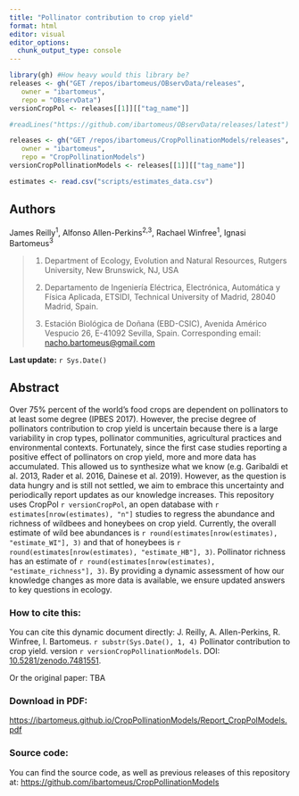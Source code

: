 ```yaml
---
title: "Pollinator contribution to crop yield"
format: html
editor: visual
editor_options: 
  chunk_output_type: console
---
```


```r
library(gh) #How heavy would this library be?
releases <- gh("GET /repos/ibartomeus/OBservData/releases", 
   owner = "ibartomeus",
   repo = "OBservData")
versionCropPol <- releases[[1]][["tag_name"]]

#readLines("https://github.com/ibartomeus/OBservData/releases/latest") #can we do this using base r? This web resolves to the last tag...

releases <- gh("GET /repos/ibartomeus/CropPollinationModels/releases", 
   owner = "ibartomeus",
   repo = "CropPollinationModels")
versionCropPollinationModels <- releases[[1]][["tag_name"]]

estimates <- read.csv("scripts/estimates_data.csv")
```

## Authors

James Reilly^1^, Alfonso Allen-Perkins^2,3^, Rachael Winfree^1^, Ignasi Bartomeus^3^

> (1) Department of Ecology, Evolution and Natural Resources, Rutgers University, New Brunswick, NJ, USA
>
> (2) Departamento de Ingeniería Eléctrica, Electrónica, Automática y Física Aplicada, ETSIDI, Technical University of Madrid, 28040 Madrid, Spain.
>
> (3) Estación Biológica de Doñana (EBD-CSIC), Avenida Américo Vespucio 26, E-41092 Sevilla, Spain. Corresponding email: [nacho.bartomeus\@gmail.com](mailto:nacho.bartomeus@gmail.com)

**Last update:** `r Sys.Date()`

## Abstract

Over 75% percent of the world's food crops are dependent on pollinators to at least some degree (IPBES 2017). However, the precise degree of pollinators contribution to crop yield is uncertain because there is a large variability in crop types, pollinator communities, agricultural practices and environmental contexts. Fortunately, since the first case studies reporting a positive effect of pollinators on crop yield, more and more data has accumulated. This allowed us to synthesize what we know (e.g. Garibaldi et al. 2013, Rader et al. 2016, Dainese et al. 2019). However, as the question is data hungry and is still not settled, we aim to embrace this uncertainty and periodically report updates as our knowledge increases. This repository uses CropPol `r versionCropPol`, an open database with `r estimates[nrow(estimates), "n"]` studies to regress the abundance and richness of wildbees and honeybees on crop yield. Currently, the overall estimate of wild bee abundances is `r round(estimates[nrow(estimates), "estimate_WI"], 3)` and that of honeybees is `r round(estimates[nrow(estimates), "estimate_HB"], 3)`. Pollinator richness has an estimate of `r round(estimates[nrow(estimates), "estimate_richness"], 3)`. By providing a dynamic assessment of how our knowledge changes as more data is available, we ensure updated answers to key questions in ecology.

### How to cite this:

You can cite this dynamic document directly: J. Reilly, A. Allen-Perkins, R. Winfree, I. Bartomeus. `r substr(Sys.Date(), 1, 4)` Pollinator contribution to crop yield. version `r versionCropPollinationModels`. DOI: [10.5281/zenodo.7481551](https://doi.org/10.5281/zenodo.7481551).

Or the original paper: TBA

### Download in PDF:

<https://ibartomeus.github.io/CropPollinationModels/Report_CropPolModels.pdf>

### Source code:

You can find the source code, as well as previous releases of this repository at: <https://github.com/ibartomeus/CropPollinationModels>
